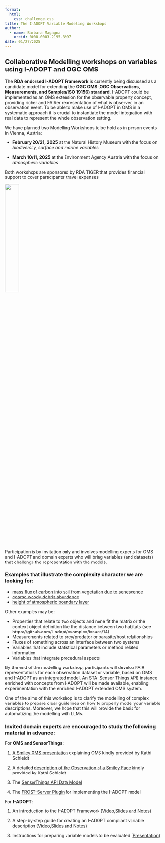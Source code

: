 ```yaml
---
format:
  html:
    css: challenge.css
title: The I-ADOPT Variable Modeling Workshops
author:
  - name: Barbara Magagna
    orcid: 0000-0003-2195-3997
date: 01/27/2025
---
```



## Collaborative Modelling workshops on variables using I-ADOPT and OGC OMS

The **RDA endorsed I-ADOPT Framework** is currently being discussed as a candidate model for extending the **OGC OMS (OGC Observations, Measurements, and Samples/ISO 19156) standard**. I-ADOPT could be implemented as an OMS extension for the observable property concept, providing richer and FAIRer representation of what is observed in an observation event. To be able to make use of I-ADOPT in OMS in a systematic approach it is crucial to instantiate the model integration with real data to represent the whole observation setting. 


We have planned two Modelling Workshops to be hold as in person events in Vienna, Austria:

* **February 20/21, 2025** at the Natural History Museum with the focus on *biodiversity, surface and marine variables*

* **March 10/11, 2025** at the Environment Agency Austria with the focus on *atmospheric variables*

Both workshops are sponsored by RDA TIGER that provides financial support to cover participants’ travel expenses.

[![](img/tiger_support_services_0.png){width="30%"}](https://www.rd-alliance.org/rda-tiger/){target="_blank"}

Participation is by invitation only and involves modelling experts for OMS and I-ADOPT and domain experts who will bring variables (and datasets) that challenge the representation with the models.

### Examples that illustrate the complexity character we are looking for: 

* [mass flux of carbon into soil from vegetation due to senescence](https://i-adopt.github.io/examples/Challenge/6.ttl.html)
* [coarse woody debris abundance](https://i-adopt.github.io/examples/Challenge/8.ttl.html) 
* [height of atmospheric boundary layer](https://i-adopt.github.io/examples/Challenge/4.ttl.html) 

Other examples may be:

* Properties that relate to two objects and none fit the matrix or the context object definition like the distance between two habitats (see https://github.com/i-adopt/examples/issues/14) 
* Measurements related to prey/predator or parasite/host relationships
* Fluxes of something across an interface between two systems 
* Variables that include statistical parameters or method related information 
* Variables that integrate procedural aspects

By the end of the modelling workshop, participants will develop FAIR representations for each observation dataset or variable, based on OMS and I-ADOPT as an integrated model. An STA (Sensor Things API)  instance enriched with concepts from I-ADOPT will be made available, enabling experimentation with the enriched I-ADOPT extended OMS system.

One of the aims of this workshop is to clarify the modelling of complex variables to prepare clear guidelines on how to properly model your variable descriptions. Moreover, we hope that this will provide the basis for automatizing the modelling with LLMs. 

### Invited domain experts are encouraged to study the following material in advance:

For **OMS and SensorThings**:

1. [A Smiley OMS presentation](https://github.com/i-adopt/i-adopt.github.io/blob/main/material/Smiley%20-%20Observations%2C%20Measurement%20and%20Samples.pdf) explaining OMS kindly provided by Kathi Schleidt 

2. A detailed [description of the Observation of a Smiley Face](https://github.com/i-adopt/i-adopt.github.io/blob/main/material/Observation%20of%20a%20Smiley%20Face.pdf) kindly provided by Kathi Schleidt 

3. The [SensorThings API Data Model](https://datacoveeu.github.io/API4INSPIRE/sensorthingsapi/requestingData/STA-Data-Model.html) 

4. The [FROST-Server Plugin](https://github.com/hylkevds/FROST-Server.ObservableProperty) for implementing the I-ADOPT model

For **I-ADOPT**:

1. An introduction to the I-ADOPT Framework (<a href="https://www.youtube.com/watch?v=Q3thKyVVtCM" target="_blank">Video</a>,[Slides and Notes](material/I-ADOPT Framework - Slides and Notes.pdf){target="_blank"})

2. A step-by-step guide for creating an I-ADOPT compliant variable description ([Video](https://www.youtube.com/watch?v=43hAzmqBAfs){target="_blank"},[Slides and Notes](material/I-ADOPT Step-by-Step - Slides and Notes.pdf){target="_blank"})

3. Instructions for preparing variable models to be evaluated ([Presentation](material/I-ADOPT Challenge Rules - presentation version.pdf){target="_blank"})





